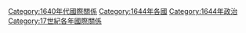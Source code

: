 [[Category:1640年代國際關係|Category:1640年代國際關係]]
[[Category:1644年各國|Category:1644年各國]]
[[Category:1644年政治|Category:1644年政治]]
[[Category:17世紀各年國際關係|Category:17世紀各年國際關係]]